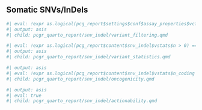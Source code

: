 ## Somatic SNVs/InDels

```r
#| eval: !expr as.logical(pcg_report$settings$conf$assay_properties$vcf_tumor_only) == TRUE
#| output: asis
#| child: pcgr_quarto_report/snv_indel/variant_filtering.qmd 

```


```r
#| eval: !expr as.logical(pcg_report$content$snv_indel$vstats$n > 0) == TRUE
#| output: asis
#| child: pcgr_quarto_report/snv_indel/variant_statistics.qmd 

```

```r
#| output: asis
#| eval: !expr as.logical(pcg_report$content$snv_indel$vstats$n_coding != 0) == TRUE
#| child: pcgr_quarto_report/snv_indel/oncogenicity.qmd
```

```r
#| output: asis
#| eval: true
#| child: pcgr_quarto_report/snv_indel/actionability.qmd
```

